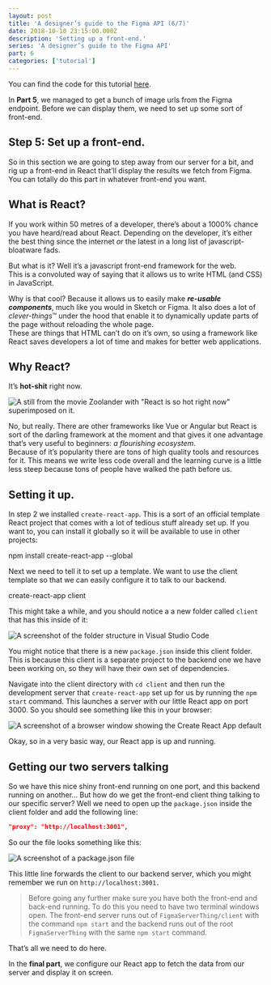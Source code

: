 ```yaml
---
layout: post
title: 'A designer’s guide to the Figma API (6/7)'
date: 2018-10-10 23:15:00.000Z
description: 'Setting up a front-end.'
series: 'A designer’s guide to the Figma API'
part: 6
categories: ['tutorial']
---
```


You can find the code for this tutorial [here](https://github.com/danhollick/FigmaAPIThing).

In **Part 5**, we managed to get a bunch of image urls from the Figma endpoint. Before we can display them, we need to set up some sort of front-end.

##

##

## Step 5: Set up a front-end.

So in this section we are going to step away from our server for a bit, and rig up a front-end in React that’ll display the results we fetch from Figma. You can totally do this part in whatever front-end you want.

##

##

## What is React?

If you work within 50 metres of a developer, there’s about a 1000% chance you have heard/read about React. Depending on the developer, it’s either the best thing since the internet _or_ the latest in a long list of javascript-bloatware fads.

But what is it? Well it’s a javascript front-end framework for the web.  
This is a convoluted way of saying that it allows us to write HTML (and CSS) in JavaScript.

Why is that cool? Because it allows us to easily make **_re-usable components_**, much like you would in Sketch or Figma. It also does a lot of *clever-things*™️ under the hood that enable it to dynamically update parts of the page without reloading the whole page.  
These are things that HTML can’t do on it’s own, so using a framework like React saves developers a lot of time and makes for better web applications.

##

##

## Why React?

It’s **hot-shit** right now.

![A still from the movie Zoolander with "React is so hot right now" superimposed on it.](/figma-api/part-6/zoolander.png)

No, but really. There are other frameworks like Vue or Angular but React is sort of the darling framework at the moment and that gives it one advantage that’s very useful to beginners: *a flourishing* *ecosystem*.  
Because of it’s popularity there are tons of high quality tools and resources for it. This means we write less code overall and the learning curve is a little less steep because tons of people have walked the path before us.

##

##

## Setting it up.

In step 2 we installed `create-react-app`. This is a sort of an official template React project that comes with a lot of tedious stuff already set up. If you want to, you can install it globally so it will be available to use in other projects:

npm install create-react-app --global

Next we need to tell it to set up a template. We want to use the client template so that we can easily configure it to talk to our backend.

create-react-app client

This might take a while, and you should notice a a new folder called `client` that has this inside of it:

![A screenshot of the folder structure in Visual Studio Code](/figma-api/part-6/folder.png)

You might notice that there is a new `package.json` inside this client folder. This is because this client is a separate project to the backend one we have been working on, so they will have their own set of dependencies.

Navigate into the client directory with `cd client` and then run the development server that `create-react-app` set up for us by running the `npm start` command. This launches a server with our little React app on port 3000. So you should see something like this in your browser:

![A screenshot of a browser window showing the Create React App default](/figma-api/part-6/create_react.png)

Okay, so in a very basic way, our React app is up and running.

##

##

## Getting our two servers talking

So we have this nice shiny front-end running on one port, and this backend running on another… But how do we get the front-end client thing talking to our specific server? Well we need to open up the `package.json` inside the client folder and add the following line:

```json
"proxy": "http://localhost:3001",
```

So our the file looks something like this:

![A screenshot of a package.json file](/figma-api/part-6/package_json.png)

This little line forwards the client to our backend server, which you might remember we run on `http://localhost:3001.`

> Before going any further make sure you have both the front-end and back-end running. To do this you need to have two terminal windows open. The front-end server runs out of `FigmaServerThing/client` with the command `npm start` and the backend runs out of the root `FigmaServerThing` with the same `npm start` command.

That’s all we need to do here.

In the **final part**, we configure our React app to fetch the data from our server and display it on screen.
